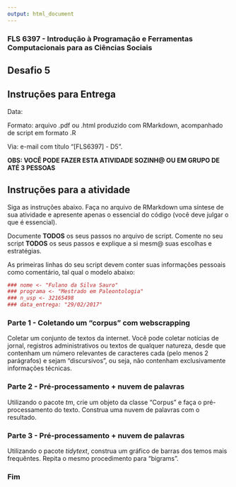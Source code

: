 ```yaml
---
output: html_document
---
```


###  FLS 6397 - Introdução à Programação e Ferramentas Computacionais para as Ciências Sociais

## Desafio 5

## Instruções para Entrega

Data: 

Formato: arquivo .pdf ou .html produzido com RMarkdown, acompanhado de script em formato .R

Via: e-mail com título "[FLS6397] - D5".

__OBS: VOCÊ PODE FAZER ESTA ATIVIDADE SOZINH@ OU EM GRUPO DE ATÉ 3 PESSOAS__

## Instruções para a atividade

Siga as instruções abaixo. Faça no arquivo de RMarkdown uma síntese de sua atividade e apresente apenas o essencial do código (você deve julgar o que é essencial).

Documente __TODOS__ os seus passos no arquivo de script. Comente no seu script __TODOS__ os seus passos e explique a si mesm@ suas escolhas e estratégias.

As primeiras linhas do seu script devem conter suas informações pessoais como comentário, tal qual o modelo abaixo:

```r
### nome <- "Fulano da Silva Sauro"
### programa <- "Mestrado em Paleontologia"
### n_usp <- 32165498
### data_entrega: "29/02/2017"
```

### Parte 1 - Coletando um "corpus" com webscrapping

Coletar um conjunto de textos da internet. Você pode coletar notícias de jornal, registros administrativos ou textos de qualquer natureza, desde que contenham um número relevantes de caracteres cada (pelo menos 2 parágrafos) e sejam "discursivos", ou seja, não contenham exclusivamente informações técnicas.

### Parte 2 - Pré-processamento + nuvem de palavras

Utilizando o pacote _tm_, crie um objeto da classe "Corpus" e faça o pré-processamento do texto. Construa uma nuvem de palavras com o resultado.

### Parte 3 - Pré-processamento + nuvem de palavras

Utilizando o pacote _tidytext_, construa um gráfico de barras dos temos mais frequêntes. Repita o mesmo procedimento para "bigrams".

### Fim
